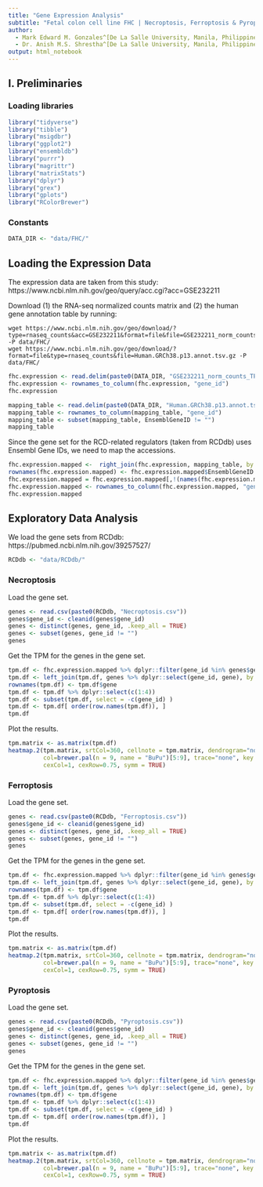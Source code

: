 ```yaml
---
title: "Gene Expression Analysis"
subtitle: "Fetal colon cell line FHC | Necroptosis, Ferroptosis & Pyroptosis"
author: 
  - Mark Edward M. Gonzales^[De La Salle University, Manila, Philippines, gonzales.markedward@gmail.com]
  - Dr. Anish M.S. Shrestha^[De La Salle University, Manila, Philippines, anish.shrestha@dlsu.edu.ph]
output: html_notebook
---
```


## I. Preliminaries

### Loading libraries

```r
library("tidyverse")
library("tibble")
library("msigdbr")
library("ggplot2")
library("ensembldb")
library("purrr")
library("magrittr")
library("matrixStats")
library("dplyr")
library("grex")
library("gplots")
library("RColorBrewer")
```

### Constants
```r
DATA_DIR <- "data/FHC/"
```

## Loading the Expression Data

The expression data are taken from this study: https://www.ncbi.nlm.nih.gov/geo/query/acc.cgi?acc=GSE232211

Download (1) the RNA-seq normalized counts matrix and (2) the human gene annotation table by running:
```
wget https://www.ncbi.nlm.nih.gov/geo/download/?type=rnaseq_counts&acc=GSE232211&format=file&file=GSE232211_norm_counts_TPM_GRCh38.p13_NCBI.tsv.gz -P data/FHC/
wget https://www.ncbi.nlm.nih.gov/geo/download/?format=file&type=rnaseq_counts&file=Human.GRCh38.p13.annot.tsv.gz -P data/FHC/
```
```r
fhc.expression <- read.delim(paste0(DATA_DIR, "GSE232211_norm_counts_TPM_GRCh38.p13_NCBI.tsv"), as.is = TRUE, header = TRUE, row.names = 1)
fhc.expression <- rownames_to_column(fhc.expression, "gene_id")
fhc.expression
```
```r
mapping_table <- read.delim(paste0(DATA_DIR, "Human.GRCh38.p13.annot.tsv"), as.is = TRUE, header = TRUE, row.names = 1)
mapping_table <- rownames_to_column(mapping_table, "gene_id")
mapping_table <- subset(mapping_table, EnsemblGeneID != "")
mapping_table
```
Since the gene set for the RCD-related regulators (taken from RCDdb) uses Ensembl Gene IDs, we need to map the accessions.

```r
fhc.expression.mapped <-  right_join(fhc.expression, mapping_table, by = join_by(gene_id == gene_id)) %>% distinct(EnsemblGeneID, .keep_all = TRUE)
rownames(fhc.expression.mapped) <- fhc.expression.mapped$EnsemblGeneID
fhc.expression.mapped = fhc.expression.mapped[,!(names(fhc.expression.mapped) %in% colnames(mapping_table))]
fhc.expression.mapped <- rownames_to_column(fhc.expression.mapped, "gene_id")
fhc.expression.mapped
```

## Exploratory Data Analysis

We load the gene sets from RCDdb: https://pubmed.ncbi.nlm.nih.gov/39257527/

```r
RCDdb <- "data/RCDdb/"
```

### Necroptosis

Load the gene set.

```r
genes <- read.csv(paste0(RCDdb, "Necroptosis.csv"))
genes$gene_id <- cleanid(genes$gene_id)
genes <- distinct(genes, gene_id, .keep_all = TRUE)
genes <- subset(genes, gene_id != "")
genes
```

Get the TPM for the genes in the gene set.

```r
tpm.df <- fhc.expression.mapped %>% dplyr::filter(gene_id %in% genes$gene_id)
tpm.df <- left_join(tpm.df, genes %>% dplyr::select(gene_id, gene), by = c("gene_id" = "gene_id"))
rownames(tpm.df) <- tpm.df$gene
tpm.df <- tpm.df %>% dplyr::select(c(1:4))
tpm.df <- subset(tpm.df, select = -c(gene_id) )
tpm.df <- tpm.df[ order(row.names(tpm.df)), ]
tpm.df
```

Plot the results.

```r
tpm.matrix <- as.matrix(tpm.df)
heatmap.2(tpm.matrix, srtCol=360, cellnote = tpm.matrix, dendrogram="none", Colv=FALSE, Rowv=FALSE,
          col=brewer.pal(n = 9, name = "BuPu")[5:9], trace="none", key = FALSE, lwid=c(0.1,4), lhei=c(0.1,4),
          cexCol=1, cexRow=0.75, symm = TRUE)
```
### Ferroptosis

Load the gene set.

```r
genes <- read.csv(paste0(RCDdb, "Ferroptosis.csv"))
genes$gene_id <- cleanid(genes$gene_id)
genes <- distinct(genes, gene_id, .keep_all = TRUE)
genes <- subset(genes, gene_id != "")
genes
```

Get the TPM for the genes in the gene set.

```r
tpm.df <- fhc.expression.mapped %>% dplyr::filter(gene_id %in% genes$gene_id)
tpm.df <- left_join(tpm.df, genes %>% dplyr::select(gene_id, gene), by = c("gene_id" = "gene_id"))
rownames(tpm.df) <- tpm.df$gene
tpm.df <- tpm.df %>% dplyr::select(c(1:4))
tpm.df <- subset(tpm.df, select = -c(gene_id) )
tpm.df <- tpm.df[ order(row.names(tpm.df)), ]
tpm.df
```

Plot the results.

```r
tpm.matrix <- as.matrix(tpm.df)
heatmap.2(tpm.matrix, srtCol=360, cellnote = tpm.matrix, dendrogram="none", Colv=FALSE, Rowv=FALSE,
          col=brewer.pal(n = 9, name = "BuPu")[5:9], trace="none", key = FALSE, lwid=c(0.1,4), lhei=c(0.1,4),
          cexCol=1, cexRow=0.75, symm = TRUE)
```

### Pyroptosis

Load the gene set.

```r
genes <- read.csv(paste0(RCDdb, "Pyroptosis.csv"))
genes$gene_id <- cleanid(genes$gene_id)
genes <- distinct(genes, gene_id, .keep_all = TRUE)
genes <- subset(genes, gene_id != "")
genes
```

Get the TPM for the genes in the gene set.

```r
tpm.df <- fhc.expression.mapped %>% dplyr::filter(gene_id %in% genes$gene_id)
tpm.df <- left_join(tpm.df, genes %>% dplyr::select(gene_id, gene), by = c("gene_id" = "gene_id"))
rownames(tpm.df) <- tpm.df$gene
tpm.df <- tpm.df %>% dplyr::select(c(1:4))
tpm.df <- subset(tpm.df, select = -c(gene_id) )
tpm.df <- tpm.df[ order(row.names(tpm.df)), ]
tpm.df
```

Plot the results.

```r
tpm.matrix <- as.matrix(tpm.df)
heatmap.2(tpm.matrix, srtCol=360, cellnote = tpm.matrix, dendrogram="none", Colv=FALSE, Rowv=FALSE,
          col=brewer.pal(n = 9, name = "BuPu")[5:9], trace="none", key = FALSE, lwid=c(0.1,4), lhei=c(0.1,4),
          cexCol=1, cexRow=0.75, symm = TRUE)
```